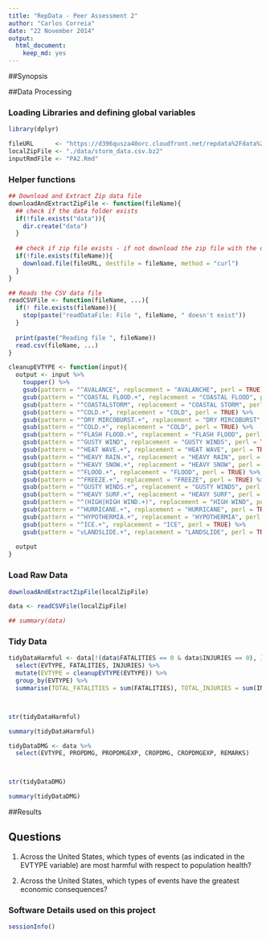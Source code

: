```yaml
---
title: "RepData - Peer Assessment 2"
author: "Carlos Correia"
date: "22 November 2014"
output:
  html_document:
    keep_md: yes
---
```


##Synopsis

##Data Processing

### Loading Libraries and defining global variables
```r
library(dplyr)

fileURL      <- "https://d396qusza40orc.cloudfront.net/repdata%2Fdata%2FStormData.csv.bz2"
localZipFile <- "./data/storm_data.csv.bz2"
inputRmdFile <- "PA2.Rmd"
```

### Helper functions
```r
## Download and Extract Zip data file
downloadAndExtractZipFile <- function(fileName){
  ## check if the data folder exists
  if(!file.exists("data")){
    dir.create("data")
  }
    
  ## check if zip file exists - if not download the zip file with the data
  if(!file.exists(fileName)){
    download.file(fileURL, destfile = fileName, method = "curl")
  }
}

## Reads the CSV data file
readCSVFile <- function(fileName, ...){
  if(! file.exists(fileName)){
    stop(paste("readDataFile: File ", fileName, " doesn't exist"))
  }
  
  print(paste("Reading file ", fileName))
  read.csv(fileName, ...)
}

cleanupEVTYPE <- function(input){
  output <- input %>%
    toupper() %>%
    gsub(pattern = "^AVALANCE", replacement = "AVALANCHE", perl = TRUE) %>%
    gsub(pattern = "^COASTAL FLOOD.+", replacement = "COASTAL FLOOD", perl = TRUE) %>%
    gsub(pattern = "^COASTALSTORM", replacement = "COASTAL STORM", perl = TRUE) %>%
    gsub(pattern = "^COLD.+", replacement = "COLD", perl = TRUE) %>%
    gsub(pattern = "^DRY MIRCOBURST.+", replacement = "DRY MIRCOBURST", perl = TRUE) %>%
    gsub(pattern = "^COLD.+", replacement = "COLD", perl = TRUE) %>%
    gsub(pattern = "^FLASH FLOOD.+", replacement = "FLASH FLOOD", perl = TRUE) %>%
    gsub(pattern = "^GUSTY WIND", replacement = "GUSTY WINDS", perl = TRUE) %>%
    gsub(pattern = "^HEAT WAVE.+", replacement = "HEAT WAVE", perl = TRUE) %>%
    gsub(pattern = "^HEAVY RAIN.+", replacement = "HEAVY RAIN", perl = TRUE) %>%
    gsub(pattern = "^HEAVY SNOW.+", replacement = "HEAVY SNOW", perl = TRUE) %>%
    gsub(pattern = "^FLOOD.+", replacement = "FLOOD", perl = TRUE) %>%
    gsub(pattern = "^FREEZE.+", replacement = "FREEZE", perl = TRUE) %>%
    gsub(pattern = "^GUSTY WINDS.+", replacement = "GUSTY WINDS", perl = TRUE) %>%
    gsub(pattern = "^HEAVY SURF.+", replacement = "HEAVY SURF", perl = TRUE) %>%
    gsub(pattern = "^(HIGH|HIGH WIND.+)", replacement = "HIGH WIND", perl = TRUE) %>%
    gsub(pattern = "^HURRICANE.+", replacement = "HURRICANE", perl = TRUE) %>%
    gsub(pattern = "^HYPOTHERMIA.+", replacement = "HYPOTHERMIA", perl = TRUE) %>%
    gsub(pattern = "^ICE.+", replacement = "ICE", perl = TRUE) %>%
    gsub(pattern = "vLANDSLIDE.+", replacement = "LANDSLIDE", perl = TRUE)
  
  output
}
```

### Load Raw Data
```r
downloadAndExtractZipFile(localZipFile)

data <- readCSVFile(localZipFile)

## summary(data)
```

### Tidy Data
```r

tidyDataHarmful <- data[!(data$FATALITIES == 0 & data$INJURIES == 0), ] %>%
  select(EVTYPE, FATALITIES, INJURIES) %>%
  mutate(EVTYPE = cleanupEVTYPE(EVTYPE)) %>%
  group_by(EVTYPE) %>%
  summarise(TOTAL_FATALITIES = sum(FATALITIES), TOTAL_INJURIES = sum(INJURIES))



str(tidyDataHarmful)
```

```r
summary(tidyDataHarmful)
```

```r

tidyDataDMG <- data %>%
  select(EVTYPE, PROPDMG, PROPDMGEXP, CROPDMG, CROPDMGEXP, REMARKS)



str(tidyDataDMG)
```

```r
summary(tidyDataDMG)
```

##Results


## Questions
1) Across the United States, which types of events (as indicated in the EVTYPE variable) are most harmful with respect to population health?

2) Across the United States, which types of events have the greatest economic consequences?



### Software Details used on this project
```r
sessionInfo()
```

